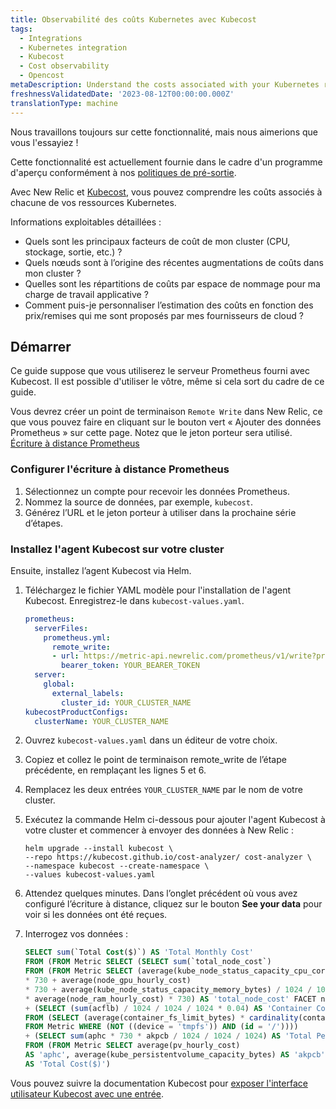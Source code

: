 ```yaml
---
title: Observabilité des coûts Kubernetes avec Kubecost
tags:
  - Integrations
  - Kubernetes integration
  - Kubecost
  - Cost observability
  - Opencost
metaDescription: Understand the costs associated with your Kubernetes resources
freshnessValidatedDate: '2023-08-12T00:00:00.000Z'
translationType: machine
---
```


<Callout title="Aperçu">
  Nous travaillons toujours sur cette fonctionnalité, mais nous aimerions que vous l'essayiez !

  Cette fonctionnalité est actuellement fournie dans le cadre d'un programme d'aperçu conformément à nos [politiques de pré-sortie](/docs/licenses/license-information/referenced-policies/new-relic-pre-release-policy).
</Callout>

Avec New Relic et [Kubecost](https://kubecost.github.io/cost-analyzer/), vous pouvez comprendre les coûts associés à chacune de vos ressources Kubernetes.

Informations exploitables détaillées :

* Quels sont les principaux facteurs de coût de mon cluster (CPU, stockage, sortie, etc.) ?
* Quels nœuds sont à l’origine des récentes augmentations de coûts dans mon cluster ?
* Quelles sont les répartitions de coûts par espace de nommage pour ma charge de travail applicative ?
* Comment puis-je personnaliser l’estimation des coûts en fonction des prix/remises qui me sont proposés par mes fournisseurs de cloud ?

## Démarrer

Ce guide suppose que vous utiliserez le serveur Prometheus fourni avec Kubecost. Il est possible d'utiliser le vôtre, même si cela sort du cadre de ce guide.

Vous devrez créer un point de terminaison `Remote Write` dans New Relic, ce que vous pouvez faire en cliquant sur le bouton vert « Ajouter des données Prometheus » sur cette page. Notez que le jeton porteur sera utilisé. [Écriture à distance Prometheus](/docs/infrastructure/prometheus-integrations/install-configure-remote-write/set-your-prometheus-remote-write-integration/)

### Configurer l'écriture à distance Prometheus

1. Sélectionnez un compte pour recevoir les données Prometheus.
2. Nommez la source de données, par exemple, `kubecost`.
3. Générez l’URL et le jeton porteur à utiliser dans la prochaine série d’étapes.

### Installez l'agent Kubecost sur votre cluster

Ensuite, installez l’agent Kubecost via Helm.

1. Téléchargez le fichier YAML modèle pour l'installation de l'agent Kubecost. Enregistrez-le dans `kubecost-values.yaml`.

   ```yaml
   prometheus:
     serverFiles:
       prometheus.yml:
         remote_write:
         - url: https://metric-api.newrelic.com/prometheus/v1/write?prometheus_server=YOUR_CLUSTER_NAME
           bearer_token: YOUR_BEARER_TOKEN
     server:
       global:
         external_labels:
           cluster_id: YOUR_CLUSTER_NAME
   kubecostProductConfigs:
     clusterName: YOUR_CLUSTER_NAME
   ```

2. Ouvrez `kubecost-values.yaml` dans un éditeur de votre choix.

3. Copiez et collez le point de terminaison remote\_write de l’étape précédente, en remplaçant les lignes 5 et 6.

4. Remplacez les deux entrées `YOUR_CLUSTER_NAME` par le nom de votre cluster.

5. Exécutez la commande Helm ci-dessous pour ajouter l'agent Kubecost à votre cluster et commencer à envoyer des données à New Relic :

   ```shell
   helm upgrade --install kubecost \
   --repo https://kubecost.github.io/cost-analyzer/ cost-analyzer \
   --namespace kubecost --create-namespace \
   --values kubecost-values.yaml
   ```

6. Attendez quelques minutes. Dans l’onglet précédent où vous avez configuré l’écriture à distance, cliquez sur le bouton <DNT>**See your data**</DNT> pour voir si les données ont été reçues.

7. Interrogez vos données :

   ```sql
   SELECT sum(`Total Cost($)`) AS 'Total Monthly Cost'
   FROM (FROM Metric SELECT (SELECT sum(`total_node_cost`)
   FROM (FROM Metric SELECT (average(kube_node_status_capacity_cpu_cores) * average(node_cpu_hourly_cost)
   * 730 + average(node_gpu_hourly_cost)
   * 730 + average(kube_node_status_capacity_memory_bytes) / 1024 / 1024 / 1024
   * average(node_ram_hourly_cost) * 730) AS 'total_node_cost' FACET node))
   + (SELECT (sum(acflb) / 1024 / 1024 / 1024 * 0.04) AS 'Container Cost($)'
   FROM (SELECT (average(container_fs_limit_bytes) * cardinality(container_fs_limit_bytes)) AS 'acflb'
   FROM Metric WHERE (NOT ((device = 'tmpfs')) AND (id = '/'))))
   + (SELECT sum(aphc * 730 * akpcb / 1024 / 1024 / 1024) AS 'Total Persistent Volume Cost($)'
   FROM (FROM Metric SELECT average(pv_hourly_cost)
   AS 'aphc', average(kube_persistentvolume_capacity_bytes) AS 'akpcb' FACET persistentvolume, instance))
   AS 'Total Cost($)')
   ```

Vous pouvez suivre la documentation Kubecost pour [exposer l'interface utilisateur Kubecost avec une entrée](https://docs.kubecost.com/install-and-configure/install/ingress-examples).
